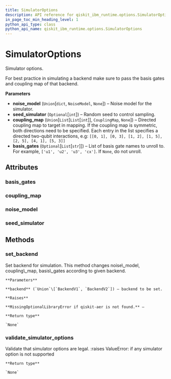 ```yaml
---
title: SimulatorOptions
description: API reference for qiskit_ibm_runtime.options.SimulatorOptions
in_page_toc_min_heading_level: 1
python_api_type: class
python_api_name: qiskit_ibm_runtime.options.SimulatorOptions
---
```


# SimulatorOptions

<Class id="qiskit_ibm_runtime.options.SimulatorOptions" isDedicatedPage={true} github="https://github.com/Qiskit/qiskit-ibm-runtime/tree/stable/0.20/qiskit_ibm_runtime/options/simulator_options.py#L35-L95" signature="SimulatorOptions(noise_model=None, seed_simulator=None, coupling_map=None, basis_gates=None)">
  Simulator options.

  For best practice in simulating a backend make sure to pass the basis gates and coupling map of that backend.

  **Parameters**

  *   **noise\_model** (`Union`\[`dict`, `NoiseModel`, `None`]) – Noise model for the simulator.
  *   **seed\_simulator** (`Optional`\[`int`]) – Random seed to control sampling.
  *   **coupling\_map** (`Union`\[`List`\[`List`\[`int`]], `CouplingMap`, `None`]) – Directed coupling map to target in mapping. If the coupling map is symmetric, both directions need to be specified. Each entry in the list specifies a directed two-qubit interactions, e.g: `[[0, 1], [0, 3], [1, 2], [1, 5], [2, 5], [4, 1], [5, 3]]`
  *   **basis\_gates** (`Optional`\[`List`\[`str`]]) – List of basis gate names to unroll to. For example, `['u1', 'u2', 'u3', 'cx']`. If `None`, do not unroll.

  ## Attributes

  ### basis\_gates

  <Attribute id="qiskit_ibm_runtime.options.SimulatorOptions.basis_gates" name="basis_gates" attributeTypeHint="List[str] | None" attributeValue="= None" />

  ### coupling\_map

  <Attribute id="qiskit_ibm_runtime.options.SimulatorOptions.coupling_map" name="coupling_map" attributeTypeHint="List[List[int]] | CouplingMap | None" attributeValue="= None" />

  ### noise\_model

  <Attribute id="qiskit_ibm_runtime.options.SimulatorOptions.noise_model" name="noise_model" attributeTypeHint="dict | NoiseModel | None" attributeValue="= None" />

  ### seed\_simulator

  <Attribute id="qiskit_ibm_runtime.options.SimulatorOptions.seed_simulator" name="seed_simulator" attributeTypeHint="int | None" attributeValue="= None" />

  ## Methods

  ### set\_backend

  <Function id="qiskit_ibm_runtime.options.SimulatorOptions.set_backend" name="set_backend" github="https://github.com/Qiskit/qiskit-ibm-runtime/tree/stable/0.20/qiskit_ibm_runtime/options/simulator_options.py#L71-L95" signature="set_backend(backend)">
    Set backend for simulation. This method changes noise\_model, coupling\_map, basis\_gates according to given backend.

    **Parameters**

    **backend** (`Union`\[`BackendV1`, `BackendV2`]) – backend to be set.

    **Raises**

    **MissingOptionalLibraryError if qiskit-aer is not found.** –

    **Return type**

    `None`
  </Function>

  ### validate\_simulator\_options

  <Function id="qiskit_ibm_runtime.options.SimulatorOptions.validate_simulator_options" name="validate_simulator_options" github="https://github.com/Qiskit/qiskit-ibm-runtime/tree/stable/0.20/qiskit_ibm_runtime/options/simulator_options.py#L61-L69" signature="static validate_simulator_options(simulator_options)">
    Validate that simulator options are legal. :raises ValueError: if any simulator option is not supported

    **Return type**

    `None`
  </Function>
</Class>

